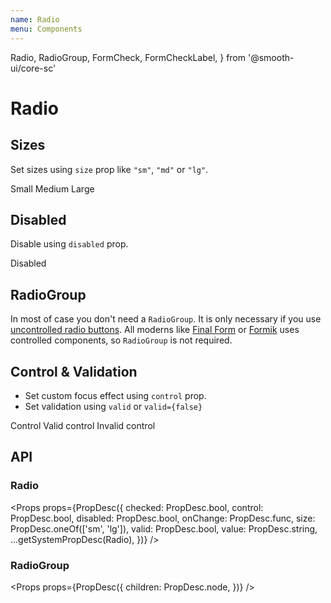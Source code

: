 ```yaml
---
name: Radio
menu: Components
---
```


  Radio,
  RadioGroup,
  FormCheck,
  FormCheckLabel,
} from '@smooth-ui/core-sc'

# Radio

## Sizes

Set sizes using `size` prop like `"sm"`, `"md"` or `"lg"`.

<Playground>
  <RadioGroup>
    <FormCheck>
      <Radio size="sm" id="sizeRadio1" name="sizeRadios" value="option1" />
      <FormCheckLabel htmlFor="sizeRadio1">Small</FormCheckLabel>
    </FormCheck>
    <FormCheck>
      <Radio size="md" id="sizeRadio2" name="sizeRadios" value="option2" />
      <FormCheckLabel htmlFor="sizeRadio2">Medium</FormCheckLabel>
    </FormCheck>
    <FormCheck>
      <Radio size="lg" id="sizeRadio3" name="sizeRadios" value="option3" />
      <FormCheckLabel htmlFor="sizeRadio3">Large</FormCheckLabel>
    </FormCheck>
  </RadioGroup>
</Playground>

## Disabled

Disable using `disabled` prop.

<Playground>
  <FormCheck>
    <Radio disabled id="disabledRadio1" name="disabledRadios" value="option1" />
    <FormCheckLabel htmlFor="disabledRadio1">Disabled</FormCheckLabel>
  </FormCheck>
</Playground>

## RadioGroup

In most of case you don't need a `RadioGroup`. It is only necessary if you use [uncontrolled radio buttons](https://reactjs.org/docs/uncontrolled-components.html). All moderns like [Final Form](https://github.com/final-form/react-final-form) or [Formik](https://github.com/jaredpalmer/formik) uses controlled components, so `RadioGroup` is not required.

## Control & Validation

- Set custom focus effect using `control` prop.
- Set validation using `valid` or `valid={false}`

<Playground>
  <RadioGroup>
    <FormCheck>
      <Radio control id="controlRadio1" name="controlRadios" value="option1" />
      <FormCheckLabel htmlFor="controlRadio1">Control</FormCheckLabel>
    </FormCheck>
    <FormCheck>
      <Radio
        control
        valid={true}
        id="controlRadio2"
        name="controlRadios"
        value="option2"
      />
      <FormCheckLabel htmlFor="controlRadio2">Valid control</FormCheckLabel>
    </FormCheck>
    <FormCheck>
      <Radio
        control
        valid={false}
        id="controlRadio3"
        name="controlRadios"
        value="option3"
      />
      <FormCheckLabel htmlFor="controlRadio3">Invalid control</FormCheckLabel>
    </FormCheck>
  </RadioGroup>
</Playground>

## API

### Radio

<Props
  props={PropDesc({
    checked: PropDesc.bool,
    control: PropDesc.bool,
    disabled: PropDesc.bool,
    onChange: PropDesc.func,
    size: PropDesc.oneOf(['sm', 'lg']),
    valid: PropDesc.bool,
    value: PropDesc.string,
    ...getSystemPropDesc(Radio),
  })}
/>

### RadioGroup

<Props
  props={PropDesc({
    children: PropDesc.node,
  })}
/>
